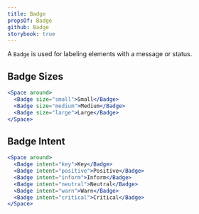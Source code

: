 ```yaml
---
title: Badge
propsOf: Badge
github: Badge
storybook: true
---
```


A `Badge` is used for labeling elements with a message or status.

## Badge Sizes

```jsx
<Space around>
  <Badge size="small">Small</Badge>
  <Badge size="medium">Medium</Badge>
  <Badge size="large">Large</Badge>
</Space>
```

## Badge Intent

```jsx
<Space around>
  <Badge intent="key">Key</Badge>
  <Badge intent="positive">Positive</Badge>
  <Badge intent="inform">Inform</Badge>
  <Badge intent="neutral">Neutral</Badge>
  <Badge intent="warn">Warn</Badge>
  <Badge intent="critical">Critical</Badge>
</Space>
```
